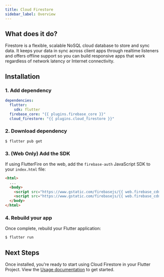 ```yaml
---
title: Cloud Firestore
sidebar_label: Overview
---
```


##  What does it do?

Firestore is a flexible, scalable NoSQL cloud database to store and sync data.
It keeps your data in sync across client apps through realtime listeners and offers offline support so you can build responsive apps that work regardless of network latency or Internet connectivity.

<YouTube id="QcsAb2RR52c"/>

## Installation

### 1. Add dependency

```yaml {5} title="pubspec.yaml"
dependencies:
  flutter:
    sdk: flutter
  firebase_core: "{{ plugins.firebase_core }}"
  cloud_firestore: "{{ plugins.cloud_firestore }}"
```

### 2. Download dependency

```
$ flutter pub get
```

### 3. (Web Only) Add the SDK

If using FlutterFire on the web, add the `firebase-auth` JavaScript SDK to your `index.html` file:

```html {5} title="web/index.html"
<html>
  ...
  <body>
    <script src="https://www.gstatic.com/firebasejs/{{ web.firebase_cdn }}/firebase-app.js"></script>
    <script src="https://www.gstatic.com/firebasejs/{{ web.firebase_cdn }}/firebase-firestore.js"></script>
  </body>
</html>
```


### 4. Rebuild your app

Once complete, rebuild your Flutter application:

```bash
$ flutter run
```

## Next Steps

Once installed, you're ready to start using Cloud Firestore in your Flutter Project. View the
[Usage documentation](./usage.mdx) to get started.
